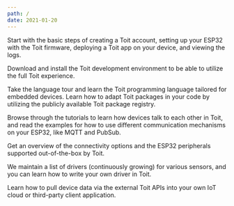 ```yaml
---
path: /
date: 2021-01-20
---
```


<Title>Documentation</Title>

<Boxes>
<Box title="Quick start guide" to="/getstarted/quick_start">

Start with the basic steps of creating a Toit account, setting up your ESP32 with
the Toit firmware, deploying a Toit app on your device, and viewing the logs.

</Box>

<Box title="Installation" to="/getstarted/install">

Download and install the Toit development environment to be able to utilize the full Toit experience.

</Box>

<Box title="Language guide" to="/language/language">

Take the language tour and learn the Toit programming language tailored for embedded devices.
Learn how to adapt Toit packages in your code by utilizing the publicly available Toit package registry.

</Box>
<Box title="Tutorials" to="/tutorials">

Browse through the tutorials to learn how devices talk to each other in Toit,
and read the examples for how to use different communication mechanisms on your ESP32, like MQTT and PubSub.

</Box>
<Box title="Hardware" to="/hardware">

Get an overview of the connectivity options and the ESP32 peripherals supported out-of-the-box by Toit.

We maintain a list of drivers (continuously growing) for various sensors, and you can learn how to write your own driver in Toit.

</Box>

<Box title="API" to="/apis/api">

Learn how to pull device data via the external Toit APIs into your own IoT cloud or third-party client application.

</Box>
</Boxes>
